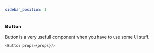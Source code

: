 ```yaml
---
sidebar_position: 1
---
```


### Button 
Button is a very usefull component when you have to use some Ui stuff.


```js title="sidebars.js"
<Button props={props}/>
```
